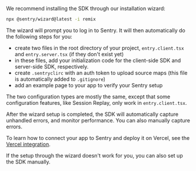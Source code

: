 We recommend installing the SDK through our installation wizard:

```bash
npx @sentry/wizard@latest -i remix
```

The wizard will prompt you to log in to Sentry. It will then automatically do the following steps for you:

- create two files in the root directory of your project, `entry.client.tsx` and `entry.server.tsx` (if they don't exist yet) 
- in these files, add your initialization code for the client-side SDK and server-side SDK, respectively.
- create `.sentryclirc` with an auth token to upload source maps (this file is automatically added to `.gitignore`)
- add an example page to your app to verify your Sentry setup

The two configuration types are mostly the same, except that some configuration features, like Session Replay, only work in `entry.client.tsx`.

After the wizard setup is completed, the SDK will automatically capture unhandled errors, and monitor performance.
You can also <PlatformLink to="/usage/">manually capture errors</PlatformLink>.

To learn how to connect your app to Sentry and deploy it on Vercel, see the [Vercel integration](/product/integrations/deployment/vercel/).

<Note>

If the setup through the wizard doesn't work for you, you can also <PlatformLink to="/manual-setup/">set up the SDK manually</PlatformLink>.

</Note>

